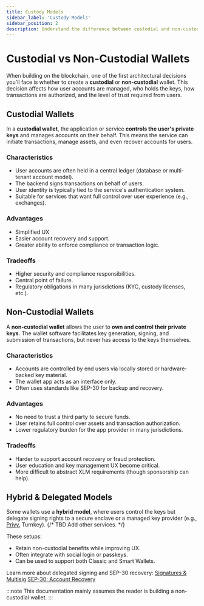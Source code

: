 ```yaml
---
title: Custody Models
sidebar_label: 'Custody Models'
sidebar_position: 2
description: Understand the difference between custodial and non-custodial wallets on Stellar, and how this choice impacts architecture, compliance, and user experience.
---
```


# Custodial vs Non-Custodial Wallets

When building on the blockchain, one of the first architectural decisions you'll face is whether to create a **custodial** or **non-custodial** wallet. This decision affects how user accounts are managed, who holds the keys, how transactions are authorized, and the level of trust required from users.

## Custodial Wallets

In a **custodial wallet**, the application or service **controls the user's private keys** and manages accounts on their behalf. This means the service can initiate transactions, manage assets, and even recover accounts for users.

### Characteristics

* User accounts are often held in a central ledger (database or multi-tenant account model).
* The backend signs transactions on behalf of users.
* User identity is typically tied to the service's authentication system.
* Suitable for services that want full control over user experience (e.g., exchanges).

### Advantages

* Simplified UX 
* Easier account recovery and support.
* Greater ability to enforce compliance or transaction logic.

### Tradeoffs

* Higher security and compliance responsibilities.
* Central point of failure.
* Regulatory obligations in many jurisdictions (KYC, custody licenses, etc.).

## Non-Custodial Wallets

A **non-custodial wallet** allows the user to **own and control their private keys**. The wallet software facilitates key generation, signing, and submission of transactions, but never has access to the keys themselves.

### Characteristics

* Accounts are controlled by end users via locally stored or hardware-backed key material.
* The wallet app acts as an interface only.
* Often uses standards like SEP-30 for backup and recovery.

### Advantages

* No need to trust a third party to secure funds.
* User retains full control over assets and transaction authorization.
* Lower regulatory burden for the app provider in many jurisdictions.

### Tradeoffs

* Harder to support account recovery or fraud protection.
* User education and key management UX become critical.
* More difficult to abstract XLM requirements (though sponsorship can help).

## Hybrid & Delegated Models

Some wallets use a **hybrid model**, where users control the keys but delegate signing rights to a secure enclave or a managed key provider (e.g., [Privy](https://docs.privy.io/), Turnkey).
{/* TBD Add other services. */}

These setups:

* Retain non-custodial benefits while improving UX.
* Often integrate with social login or passkeys.
* Can be used to support both Classic and Smart Wallets.

Learn more about delegated signing and SEP-30 recovery:
[Signatures & Multisig](https://developers.stellar.org/docs/learn/fundamentals/transactions/signatures-multisig)
[SEP-30: Account Recovery](https://github.com/stellar/stellar-protocol/blob/master/ecosystem/sep-0030.md)


:::note
This documentation mainly assumes the reader is building a non-custodial wallet.
:::